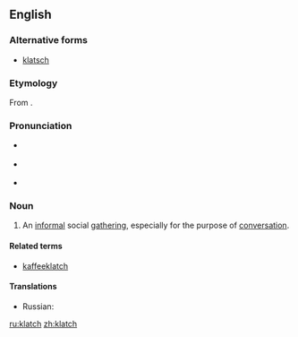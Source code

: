==English==
===Alternative forms===
* [[klatsch]]

===Etymology===
From {{etyl|de|en}} {{term|Klatsch||gossip|lang=de}}.

===Pronunciation===
* {{a|UK}} {{IPA|/klatʃ/}}
* {{a|US}} {{IPA|/klætʃ/}}
* {{audio|en-us-klatch.ogg|Audio (US)}}

===Noun===
{{en-noun|es|pl2=klatchs}}

# An [[informal]] social [[gathering]], especially for the purpose of [[conversation]].

====Related terms====
* [[kaffeeklatch]]

====Translations====
{{trans-top|informal social gathering}}
* Russian: {{t|ru|посиделки}}
{{trans-mid}}
{{trans-bottom}}

[[ru:klatch]]
[[zh:klatch]]